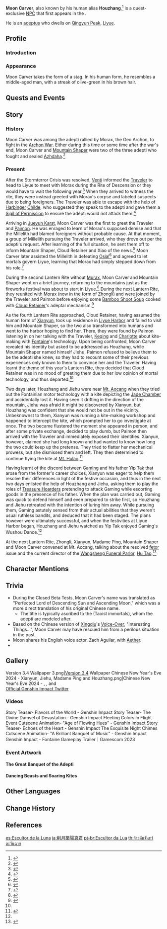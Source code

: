 {{Character Infobox
|image            = <gallery>
NPC Moon Carver.png|Stag Form
NPC Houzhang.png|Human Form
</gallery>
|name             = Moon Carver
|region           = Liyue
|location         = Liyue
|affiliation      = Adepti
|type             = Quest NPC
|voiceEN          = [https://www.zachaguilar.com/ Zach Aguilar]<ref>Twitter: [https://twitter.com/airzach/status/1399197540021538820 EN VA Self Announcement]</ref>
|voiceCN          = [https://zh.moegirl.org.cn/虞晓旭 Yu Xiaoxu ({{zh|虞晓旭}})]<ref>Weibo: [https://weibo.com/u/1323145252 CN VA Self Announcement]</ref>
|voiceJP          = Horiguchi Ryousuke ({{ja|堀口 凌介}})<ref>Archived, Twitter: [https://web.archive.org/web/20211203115752/https://twitter.com/R_Sirotanist/status/1326872667899621376 JP VA Self Announcement]</ref>
|voiceKR          = [https://namu.wiki/w/박요한(성우) Park Yo-han ({{ko|박요한}})]<ref>YouTube: [https://youtu.be/YwBS-ag8C-U KR VA Self Announcement]</ref>
|title2           = Masked Bandit I<ref name="The Glede Returns to the Pavilion">{{Ref/Quest|The Glede Returns to the Pavilion (Quest)}}</ref>
}}
'''Moon Carver''', also known by his human alias '''Houzhang''',<ref name="The Orioles Bask in Spring, the Heavens Present Auspices">{{Ref/Quest|The Orioles Bask in Spring, the Heavens Present Auspices (Quest)}}</ref> is a quest-exclusive [[NPC]] that first appears in the {{Quest|An Impromptu Change of Plan}}.

He is an [[adeptus]] who dwells on [[Qingyun Peak]], [[Liyue]]. 

==Profile==
===Introduction===
{{Quote
|Moon Carver, disciple of [[Rex Lapis]]. The kindest adeptus amongst all, in the manifestation of a stag.
|Stone tablet on Qingyun Peak.
}}

===Appearance===
Moon Carver takes the form of a stag. In his human form, he resembles a middle-aged man, with a streak of olive-green in his brown hair.

==Quests and Events==
{{Quests and Events
|The Stars Inscribe the Year's Wishes = cutscene
|Three to Get Ready, and Here We Go = cinematic
}}

==Story==
===History===
Moon Carver was among the adepti rallied by Morax, the Geo Archon, to fight in the [[Archon War]]. Either during this time or some time after the war's end, Moon Carver and [[Mountain Shaper]] were two of the three adepti who fought and sealed [[Azhdaha]].<ref>{{Ref/HEO|Hidden in Nameless Treasures}}</ref>

===Present===
After the Stormterror Crisis was resolved, [[Venti]] informed the [[Traveler]] to head to Liyue to meet with Morax during the Rite of Descension or they would have to wait the following year.<ref>{{Ref/Quest|Ending Note}}</ref> When they arrived to witness the rite, they were instead greeted with Morax's corpse and labeled suspects due to being foreigners. The Traveler was able to escape with the help of [[Eleven Fatui Harbingers|Harbinger]] [[Tartaglia|Childe]], who suggested they speak to the adepti and gave them a [[Sigil of Permission]] to ensure the adepti would not attack them.<ref>{{Ref/Quest|Rite of Descension}}</ref>

Arriving in [[Jueyun Karst]], Moon Carver was the first to greet the Traveler and [[Paimon]]. He was enraged to learn of Morax's supposed demise and that the Millelith had blamed foreigners without probable cause. At that moment, a group of Millelith pursuing the Traveler arrived, who they drove out per the adepti's request. After learning of the full situation, he sent them off to inform Mountain Shaper, Cloud Retainer and Xiao of the news.<ref>{{Ref/Quest|An Impromptu Change of Plan}}</ref> Moon Carver later assisted the Millelith in defeating [[Osial]]<ref>{{Ref/Quest|Turning Point}}</ref> and agreed to let mortals govern Liyue, learning that Morax had simply stepped down from his role.<ref>{{Ref/Quest|The Fond Farewell}}</ref>

<section begin="events"/>During the second Lantern Rite without [[Morax]], Moon Carver and Mountain Shaper went on a brief journey, returning to the mountains just as the fireworks festival was about to start in Liyue.<ref>{{Ref/Quest|The Stars Inscribe the Year's Wishes}}</ref> During the next Lantern Rite, they reunited with Morax (now in the form of [[Zhongli]]) and were joined by the Traveler and Paimon before enjoying some [[Bamboo Shoot Soup]] cooked with [[Cloud Retainer]]'s adeptal mechanism.<ref>{{Ref/Quest|A Single Harmony for an Irreplaceable Soul}}</ref>

As the fourth Lantern Rite approached, Cloud Retainer, having assumed the human form of [[Xianyun]], took up residence in [[Liyue Harbor]] and failed to visit him and Mountain Shaper, so the two also transformed into humans and went to the harbor hoping to find her. There, they were found by Paimon listening in on her talking with the Traveler, [[Keqing]] and [[Charlotte]] about kite-making with [[Fontaine]]'s technology. Upon being confronted, Moon Carver revealed his identity but asked to be addressed as Houzhang, while Mountain Shaper named himself Jiehu. Paimon refused to believe them to be the adepti she knew, so they had to recount some of their previous experiences only known to them to convince her and the Traveler. Having learnt the theme of this year's Lantern Rite, they decided that Cloud Retainer was in no mood of greeting them due to her low opinion of mortal technology, and thus departed.<ref name="The Orioles Bask in Spring, the Heavens Present Auspices"/>

Two days later, Houzhang and Jiehu were near [[Mt. Aocang]] when they tried out the Fontainian motor technology with a kite depicting the [[Jade Chamber]] and accidentally lost it. Having seen it drifting in the direction of the mountain, Jiehu was afraid it might be discovered by Xianyun, but Houzhang was confident that she would not be out in the vicinity. Unbeknownst to them, Xianyun was running a kite-making workshop and happened to intercept the kite, which prompted her to go investigate at once. The two became flustered the moment she appeared in person, and after some private exchange, decided to play dumb, but Paimon then arrived with the Traveler and immediately exposed their identities. Xianyun, however, claimed she had long known and had wanted to know how long the two could keep up the pretense. They tried to flatter her mechanical prowess, but she dismissed them and left. They then determined to continue flying the kite at [[Mt. Hulao]].<ref>{{Ref/Quest|A Cloud-Sea Appeal, a Brilliance Revealed (Quest)}}</ref>

Having learnt of the discord between [[Gaming]] and his father [[Yip Tak]] that arose from the former's career choices, Xianyun was eager to help them resolve their differences in light of the festive occasion, and thus in the next two days enlisted the help of Houzhang and Jiehu, asking them to play the roles of [[Treasure Hoarders]] pretending to attack Gaming while escorting goods in the presence of his father. When the plan was carried out, Gaming was quick to defend himself and even prepared to strike first, so Houzhang and Jiehu retreated with the intention of luring him away. While pursuing them, Gaming astutely sensed from their actual abilities that they weren't usual ruthless bandits, and deduced that it had been staged. The plans however were ultimately successful, and when the festivities at Liyue Harbor began, Houzhang and Jiehu watched as Yip Tak enjoyed Gaming's Wushou Dance.<ref name="The Glede Returns to the Pavilion"/><section end="events"/>

At the next Lantern Rite, Zhongli, Xianyun, Madame Ping, Mountain Shaper and Moon Carver convened at Mt. Aocang, talking about the resolved [[fetor]] issue and the current director of the [[Wangsheng Funeral Parlor]], [[Hu Tao]].<ref>{{Ref/Quest|Final Stanza: The Sanctification of Tao Dou}}</ref>

==Character Mentions==
{{Character Mentions}}

==Trivia==
* During the Closed Beta Tests, Moon Carver's name was translated as "Perfected Lord of Descending Sun and Ascending Moon," which was a more direct translation of his original Chinese name.
** The title {{Lang|"Perfected Lord"|zh=真君|zh_rm=Zhēnjūn}} is typically ascribed to the {{w|Xian (Taoism)|''xian''}} (Taoist immortals), whom the adepti are modeled after.
* Based on the Chinese version of [[Xingqiu]]'s [[Xingqiu/Voice-Overs|Voice-Over]], "Interesting Things...", Moon Carver may have rescued him from a perilous situation in the past.
* Moon shares his English voice actor, Zach Aguilar, with [[Aether]].
* {{Furnishing Mentions}}

==Gallery==
<gallery>
Version 3.4 Wallpaper 3.png|[[Version 3.4]] Wallpaper
Chinese New Year's Eve 2024 - Xianyun, Jiehu, Madame Ping and Houzhang.png|Chinese New Year's Eve 2024 - {{No Selflink|Xianyun}}, {{No Selflink|Jiehu}}, {{No Selflink|Madame Ping}} and {{No Selflink|Houzhang}}<br>[https://twitter.com/GenshinImpact/status/1755930658898407872 Official Genshin Impact Twitter]
</gallery>
===Videos===
<gallery>
Story Teaser- Flavors of the World - Genshin Impact
Story Teaser- The Divine Damsel of Devastation - Genshin Impact
Fleeting Colors in Flight Event Cutscene Animation- "Age of Flowing Hues" - Genshin Impact
Story Teaser- Echoes of the Heart - Genshin Impact
The Exquisite Night Chimes Cutscene Animation- "A Brilliant Banquet of Music" - Genshin Impact
Genshin Impact - Fontaine Gameplay Trailer｜Gamescom 2023
</gallery>

===Event Artwork===
====The Great Banquet of the Adepti====
{{Main|The Great Banquet of the Adepti}}
{{Files by Character Gallery|The Great Banquet of the Adepti Images}}

====Dancing Beasts and Soaring Kites====
{{Main|Dancing Beasts and Soaring Kites}}
{{Files by Character Gallery|Dancing Beasts and Soaring Kites Images}}

==Other Languages==
{{Other Languages
|1_en     = Moon Carver
|1_zhs    = 削月筑阳真君
|1_zhs_rm = Xuēyuè Zhúyáng Zhēnjūn
|1_zht    = 削月築陽真君
|1_zht_rm = Xuēyuè Zhúyáng Zhēnjūn
|1_zh_tl  = The Perfected Lord who Carves the Moon and Builds the Sun
|1_ja     = 削月築陽真君
|1_ja_rm  = Sakugetsu Chikuyou Shinkun
|1_ja_tl  = The Perfected Lord who Carves the Moon and Builds the Sun{{Sino|ja}}
|1_ko     = 소월축양진군
|1_ko_rm  = Sowolchukyangjin'gun
|1_ko_tl  = The Perfected Lord who Carves the Moon and Builds the Sun{{Sino|ko}}
|1_es     = Escultor de la Luna
|1_es_tl  = Carver of the Moon
|1_fr     = Grave-Lune
|1_fr_tl  = Moon Carver
|1_ru     = Владыка Лун
|1_ru_tl  = Moon Lord
|1_th     = จ้าวดับจันทร์ตะวันฉาย
|1_th_rm  = Cao Dab Can Tawan Chay
|1_th_tl  = Lord who Quenches the Moon and Kindles the Sun
|1_vi     = {{tt|Tước Nguyệt Trúc Dương Chân Quân|削月筑阳真君}}
|1_vi_tl  = The Perfected Lord who Carves the Moon and Builds the Sun{{Sino|vi}}
|1_de     = Fürst des untergehenden Mondes und der aufgehenden Sonne
|1_de_tl  = Prince of the Setting Moon and the Rising Sun
|1_id     = Moon Carver
|1_pt     = Escultor da Lua
|1_pt_tl  = Sculptor of the Moon
|1_tr     = Ay Oymacısı
|1_tr_tl  = Moon Carver
|1_it     = Scultore della luna
|1_it_tl  = Sculptor of the Moon
|2_en     = Houzhang
|2_zhs    = 侯章
|2_zhs_rm = Hóuzhāng
|2_zht    = 侯章
|2_zht_rm = Hóuzhāng
|2_ja     = 候章
|2_ja_rm  = Koushou
|2_ko     = 후강
|2_ko_rm  = 
|2_es     = Houzhang
|2_fr     = Houzhang
|2_ru     = Хо Чжан
|2_th     = Houzhang
|2_vi     = Houzhang
|2_de     = Houzhang
|2_id     = Houzhang
|2_pt     = Houzhang
|2_tr     = Houzhang
|2_it     = Houzhang
}}

==Change History==
{{Change History|1.0}}

==References==
{{Reflist}}

[[es:Escultor de la Luna]]
[[ja:削月築陽真君]]
[[pt-br:Escultor da Lua]]
[[th:จ้าวดับจันทร์ตะวันฉาย]]